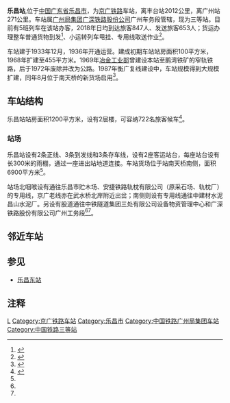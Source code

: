 {{Infobox China railway station 
|车站名称 = 乐昌站
|engname=Lechang Railway Station
|图片 =Guangdong Industrial and Commercial Vocational College, picture2.jpg 
|图片说明=站台
|车站代码 = 23321<ref>{{cite book|title=中华人民共和国铁路车站代码（GB/T 10302-2010）|publisher=中国标准出版社|year=2010|isbn=155066140495|ignore-isbn-error=true|pages=20}}</ref>
|电报码 = LCQ
|拼音码 = LCH
|车站位置 = [[广东省|广东省]][[韶关市|韶关市]][[乐昌市|乐昌市]][[乐城街道|乐城街道]]
|坐标 = {{coord|25|07|45.49|N|113|21|28.40|E|display=inline,title}}
|线路 = [[京广铁路|京广铁路]]
|tracks=9
|归属 = [[广州铁路集团|广州铁路集团]][[广深铁路股份有限公司|广深铁路股份公司]]广州车务段
|车站等级 = [[三等站|三等站]]}}
'''乐昌站''',位于[[中国|中国]][[广东省|广东省]][[乐昌市|乐昌市]]，为[[京广铁路|京广铁路]]车站，离丰台站2012公里，离广州站271公里。车站属[[广州局集团|广州局集团]][[广深铁路股份公司|广深铁路股份公司]]广州车务段管辖，现为三等站。目前有5班列车在该站办客，2018年日均到达旅客847人、发送旅客653人；货运办理整车普通货物到发<ref name="95306info">{{cite web|url=http://hyfw.95306.cn/hyinfo/action/FwcszsAction_index?type=1|title=营业站服务信息查询|publisher=中国铁路95306网|accessdate=2020-07-31|archive-date=2018-09-14|archive-url=https://web.archive.org/web/20180914133603/http://hyfw.95306.cn/hyinfo/action/FwcszsAction_index?type=1|dead-url=no}}</ref>、小运转列车甩挂、专用线取送作业<Ref>{{cite book|author=乐昌年鉴编纂委员会|title=乐昌年鉴2019|url=http://www.lechang.gov.cn/attachment/0/45/45528/1343407.pdf|publisher=天津古籍出版社|year=2019|isbn=978-7-5528-0835-3|via=乐昌市人民政府}}</ref>{{rp|217}}。

车站建于1933年12月，1936年开通运营。建成初期车站站房面积100平方米，1968年扩建至455平方米。1969年[[中华人民共和国冶金工业部|冶金工业部]]曾建设本站至鹅湾铁矿的窄轨铁路，后于1972年废除并改为公路。1987年衡广复线建设中，车站规模得到大规模扩建，同年8月位于南天桥的新货场启用<Ref name="ob">{{cite book|author=乐昌县地方志编纂委员会编|title=乐昌县志|url=http://www.lechang.gov.cn/zjlc/zjsk_1/201806/W020181106361210427511.pdf|publisher=广东人民出版社|year=1994|via=乐昌市人民政府}}</ref>{{rp|222}}。

==车站结构==
乐昌站站房面积1200平方米，设有2层楼，可容纳722名旅客候车<ref name="bn">{{cite book|author=乐昌市地方志编纂委员会|title=乐昌市志（1986-2000）|url=http://www.lechang.gov.cn/zjlc/zjsk_1/201806/W020180630360850994763.pdf|publisher=广东人民出版社|year=2010|isbn=978-7-218-06778-0|via=乐昌市人民政府}}</ref>{{rp|515}}。
===站场===
乐昌站设有2条正线、3条到发线和3条存车线，设有2座客运站台，每座站台设有长300米的雨棚，通过一座进出站地道连接。车站货场位于站南天桥南侧，面积6900平方米<ref name="bn"/>{{rp|514}}。

站场北咽喉设有通往乐昌市贮木场、安捷铁路轨枕有限公司（原采石场、轨枕厂）的专用线，京广老线亦在武水桥北岸附近出岔；南侧则设有专用线通往中建材水泥昌山水泥厂。另设有股道通往中铁隧道集团三处有限公司设备物资管理中心和广深铁路股份有限公司广州工务段<ref name="95306info"/><ref name="bn"/>{{rp|514}}。

== 邻近车站 ==
{{start rail box}}
{{s-inop|[[张滩站|张滩]]|[[丰台站|丰台]]方向}}
{{s-line|[[京广铁路|京广铁路]]<br />←{{0}}5km 乐昌站 13km→}}
{{s-inop|[[安口站|安口]]|[[广州站|广州]]方向}}
{{end box}}

==参见==
*[[乐昌东站|乐昌东站]]

==注释==
{{reflist}}

{{京广铁路}}
[[Category:韶关市铁路车站|L]]
[[Category:京广铁路车站|Category:京广铁路车站]]
[[Category:乐昌市|Category:乐昌市]]
[[Category:中国铁路广州局集团车站|Category:中国铁路广州局集团车站]]
[[Category:中国铁路三等站|Category:中国铁路三等站]]
